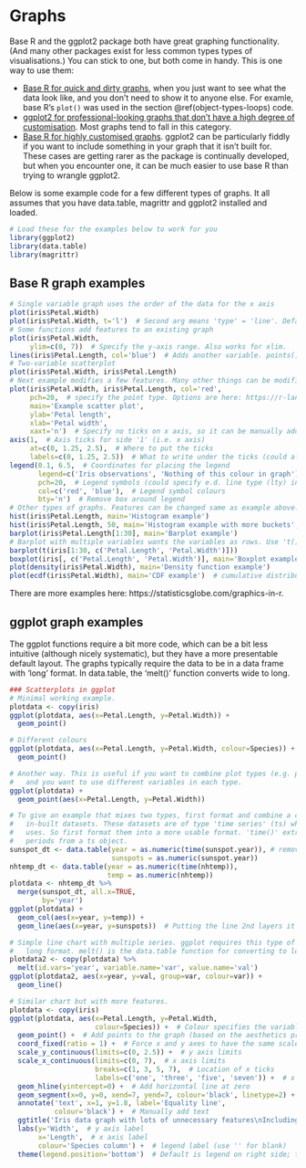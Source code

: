 # Graphs {#graphs}


Base R and the ggplot2 package both have great graphing functionality. (And many other packages exist for less common types types of visualisations.) You can stick to one, but both come in handy. This is one way to use them:

* <u>Base R for quick and dirty graphs</u>, when you just want to see what the data look like, and you don't need to show it to anyone else. For examle, base R's `plot()` was used in the section \@ref(object-types-loops) code.
* <u>ggplot2 for professional-looking graphs that don't have a high degree of customisation</u>. Most graphs tend to fall in this category.
* <u>Base R for highly customised graphs</u>. ggplot2 can be particularly fiddly if you want to include something in your graph that it isn't built for. These cases are getting rarer as the package is continually developed, but when you encounter one, it can be much easier to use base R than trying to wrangle ggplot2.

Below is some example code for a few different types of graphs. It all assumes that you have data.table, magrittr and ggplot2 installed and loaded.


```{r message=FALSE, warning=FALSE}
# Load these for the examples below to work for you
library(ggplot2)
library(data.table)
library(magrittr)
```


## Base R graph examples

```{r}
# Single variable graph uses the order of the data for the x axis
plot(iris$Petal.Width)
plot(iris$Petal.Width, t='l')  # Second arg means 'type' = 'line'. Default is points.
# Some functions add features to an existing graph
plot(iris$Petal.Width,
     ylim=c(0, 7))  # Specify the y-axis range. Also works for xlim.
lines(iris$Petal.Length, col='blue')  # Adds another variable. points() works similar.
# Two-variable scatterplot
plot(iris$Petal.Width, iris$Petal.Length)
# Next example modifies a few features. Many other things can be modified.
plot(iris$Petal.Width, iris$Petal.Length, col='red',
     pch=20,  # specify the point type. Options are here: https://r-lang.com/pch-in-r/
     main='Example scatter plot', 
     ylab='Petal length', 
     xlab='Petal width', 
     xaxt='n')  # Specify no ticks on x axis, so it can be manually added in
axis(1,  # Axis ticks for side '1' (i.e. x axis)
     at=c(0, 1.25, 2.5),  # Where to put the ticks 
     labels=c(0, 1.25, 2.5))  # What to write under the ticks (could also be text)
legend(0.1, 6.5,  # Coordinates for placing the legend 
       legend=c('Iris observations', 'Nothing of this colour in graph'),  # Legend text
       pch=20,  # Legend symbols (could specify e.d. line type (lty) instead)
       col=c('red', 'blue'),  # Legend symbol colours
       bty='n')  # Remove box around legend
# Other types of graphs. Features can be changed same as example above.
hist(iris$Petal.Length, main='Histogram example')
hist(iris$Petal.Length, 50, main='Histogram example with more buckets',)  # 50 buckets
barplot(iris$Petal.Length[1:30], main='Barplot example')
# Barplot with multiple variables wants the variables as rows. Use 't()' to transpose.
barplot(t(iris[1:30, c('Petal.Length', 'Petal.Width')]))
boxplot(iris[, c('Petal.Length', 'Petal.Width')], main='Boxplot example')
plot(density(iris$Petal.Width), main='Density function example')  
plot(ecdf(iris$Petal.Width), main='CDF example')  # cumulative distribution function

```


There are more examples here: https://statisticsglobe.com/graphics-in-r.

## ggplot graph examples

The ggplot functions require a bit more code, which can be a bit less intuitive (although nicely systematic), but they have a more presentable default layout. The graphs typically require the data to be in a data frame with 'long' format. In data.table, the 'melt()' function converts wide to long.

```{r}
### Scatterplots in ggplot
# Minimal working example.
plotdata <- copy(iris)
ggplot(plotdata, aes(x=Petal.Length, y=Petal.Width)) +
  geom_point()

# Different colours
ggplot(plotdata, aes(x=Petal.Length, y=Petal.Width, colour=Species)) +
  geom_point()

# Another way. This is useful if you want to combine plot types (e.g. point and line), 
#   and you want to use different variables in each type.
ggplot(plotdata) +
  geom_point(aes(x=Petal.Length, y=Petal.Width)) 

# To give an example that mixes two types, first format and combine a couple of the 
#   in-built datasets. These datasets are of type 'time series' (ts) which nobody really 
#   uses. So first format them into a more usable format. 'time()' extracts the time 
#   periods from a ts object.
sunspot_dt <- data.table(year = as.numeric(time(sunspot.year)), # remove ts object types 
                         sunspots = as.numeric(sunspot.year))  
nhtemp_dt <- data.table(year = as.numeric(time(nhtemp)), 
                        temp = as.numeric(nhtemp))
plotdata <- nhtemp_dt %>%
  merge(sunspot_dt, all.x=TRUE, 
        by='year')
ggplot(plotdata) +
  geom_col(aes(x=year, y=temp)) +
  geom_line(aes(x=year, y=sunspots))  # Putting the line 2nd layers it 'above' the bars.

# Simple line chart with multiple series. ggplot requires this type of chart to be in 
#   long format. melt() is the data.table function for converting to long
plotdata2 <- copy(plotdata) %>%
  melt(id.vars='year', variable.name='var', value.name='val') 
ggplot(plotdata2, aes(x=year, y=val, group=var, colour=var)) + 
  geom_line()

# Similar chart but with more features.
plotdata <- copy(iris)
ggplot(plotdata, aes(x=Petal.Length, y=Petal.Width, 
                     colour=Species)) +  # Colour specifies the variable to set colour by
  geom_point() +  # Add points to the graph (based on the aesthetics provided above)
  coord_fixed(ratio = 1) +  # Force x and y axes to have the same scale
  scale_y_continuous(limits=c(0, 2.5)) +  # y axis limits
  scale_x_continuous(limits=c(0, 7),  # x axis limits
                     breaks=c(1, 3, 5, 7),  # Location of x ticks
                     labels=c('one', 'three', 'five', 'seven')) +  # x tick labels
  geom_hline(yintercept=0) +  # Add horizontal line at zero
  geom_segment(x=0, y=0, xend=7, yend=7, colour='black', linetype=2) +  # Manually add line
  annotate('text', x=1, y=1.8, label='Equality line', 
           colour='black') +  # Manually add text
  ggtitle('Iris data graph with lots of unnecessary features\nIncluding a 2-line title') + 
  labs(y='Width',  # y axis label
       x='Length',  # x axis label
       colour='Species column') +  # legend label (use '' for blank)
  theme(legend.position='bottom')  # Default is legend on right side; this moves it.




```


